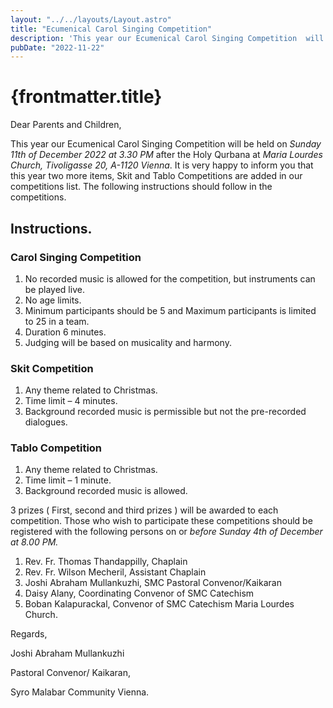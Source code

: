 ```yaml
---
layout: "../../layouts/Layout.astro"
title: "Ecumenical Carol Singing Competition"
description: 'This year our Ecumenical Carol Singing Competition  will be held on Sunday 11th of December 2022 at 3.30 PM after the Holy Qurbana at Maria Lourdes Church'
pubDate: "2022-11-22"
---
```

# {frontmatter.title}

<section>
Dear Parents and Children,

This year our Ecumenical Carol Singing Competition  will be held on <em>Sunday 11th of December 2022 at 3.30 PM</em> after the Holy Qurbana at <em>Maria Lourdes Church, Tivoligasse 20, A-1120 Vienna</em>. It is very happy to inform you that this year two more items, Skit and Tablo Competitions are added in our competitions list. The following instructions should follow in the competitions.
## Instructions.

### Carol Singing Competition

1.	No recorded music is allowed for the competition, but instruments can be played live.
2.	No age limits.
3.	Minimum participants should be 5 and Maximum participants is limited to 25 in a team.
4.	Duration 6 minutes.
5.	Judging will be based on musicality and harmony.

### Skit Competition

1.	Any theme related to Christmas.
2.	Time limit – 4 minutes.
3.	Background recorded music is permissible but not the pre-recorded dialogues.

### Tablo Competition

1.	Any theme related to Christmas.
2.	Time limit – 1 minute.
3.	Background recorded music is allowed.

3 prizes ( First, second and third prizes ) will be awarded to each competition. Those who wish to participate these competitions should be registered with the following persons on or <em>before Sunday 4th of December at 8.00 PM.</em>

1.	Rev. Fr. Thomas Thandappilly, Chaplain
2.	Rev. Fr. Wilson Mecheril, Assistant Chaplain
3.	Joshi Abraham Mullankuzhi, SMC Pastoral Convenor/Kaikaran
4.	Daisy Alany, Coordinating Convenor of SMC Catechism
5.	Boban Kalapurackal, Convenor of SMC Catechism Maria Lourdes Church. 

Regards,

Joshi Abraham Mullankuzhi

Pastoral Convenor/ Kaikaran, 

Syro Malabar Community Vienna.

</section>